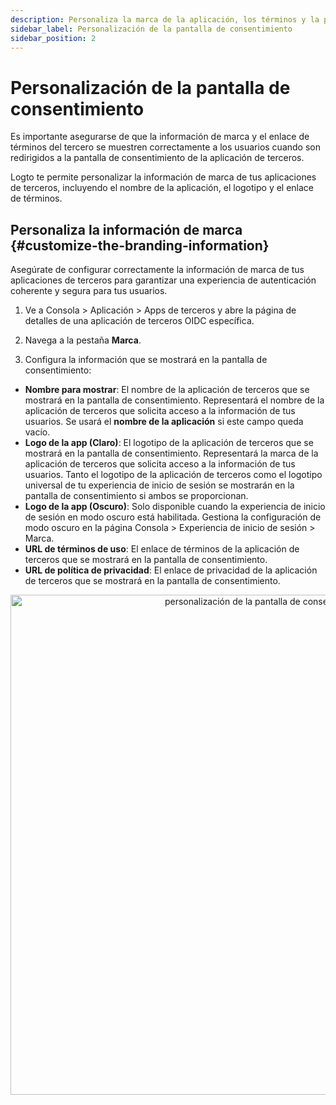 ```yaml
---
description: Personaliza la marca de la aplicación, los términos y la privacidad que se muestran en la pantalla de consentimiento OAuth para generar confianza en el usuario y mejorar la autorización.
sidebar_label: Personalización de la pantalla de consentimiento
sidebar_position: 2
---
```


# Personalización de la pantalla de consentimiento

Es importante asegurarse de que la información de marca y el enlace de términos del tercero se muestren correctamente a los usuarios cuando son redirigidos a la pantalla de consentimiento de la aplicación de terceros.

Logto te permite personalizar la información de marca de tus aplicaciones de terceros, incluyendo el nombre de la aplicación, el logotipo y el enlace de términos.

## Personaliza la información de marca \{#customize-the-branding-information}

Asegúrate de configurar correctamente la información de marca de tus aplicaciones de terceros para garantizar una experiencia de autenticación coherente y segura para tus usuarios.

1. Ve a <CloudLink to="/applications/third-party-applications">Consola > Aplicación > Apps de terceros</CloudLink> y abre la página de detalles de una aplicación de terceros OIDC específica.

2. Navega a la pestaña **Marca**.

3. Configura la información que se mostrará en la pantalla de consentimiento:

- **Nombre para mostrar**: El nombre de la aplicación de terceros que se mostrará en la pantalla de consentimiento. Representará el nombre de la aplicación de terceros que solicita acceso a la información de tus usuarios. Se usará el **nombre de la aplicación** si este campo queda vacío.
- **Logo de la app (Claro)**: El logotipo de la aplicación de terceros que se mostrará en la pantalla de consentimiento. Representará la marca de la aplicación de terceros que solicita acceso a la información de tus usuarios. Tanto el logotipo de la aplicación de terceros como el logotipo universal de tu experiencia de inicio de sesión se mostrarán en la pantalla de consentimiento si ambos se proporcionan.
- **Logo de la app (Oscuro)**: Solo disponible cuando la experiencia de inicio de sesión en modo oscuro está habilitada. Gestiona la configuración de modo oscuro en la página <CloudLink to="/sign-in-experience/branding">Consola > Experiencia de inicio de sesión > Marca</CloudLink>.
- **URL de términos de uso**: El enlace de términos de la aplicación de terceros que se mostrará en la pantalla de consentimiento.
- **URL de política de privacidad**: El enlace de privacidad de la aplicación de terceros que se mostrará en la pantalla de consentimiento.

<center>
  <img
    src="/img/assets/consent-screen-branding.webp"
    alt="personalización de la pantalla de consentimiento"
    width="800"
  />
</center>
